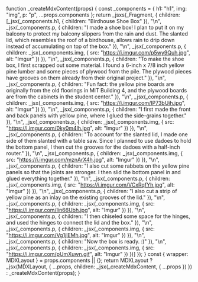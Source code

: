function _createMdxContent(props) {
  const _components = {
    h1: "h1",
    img: "img",
    p: "p",
    ...props.components
  };
  return _jsxs(_Fragment, {
    children: [_jsx(_components.h1, {
      children: "Birdhouse Shoe Box"
    }), "\n", _jsx(_components.p, {
      children: "I made a shoe box! I plan to put it on my balcony to protect my balcony slippers from the rain and dust. The slanted lid, which resembles the roof of a birdhouse, allows rain to drip down instead of accumulating on top of the box."
    }), "\n", _jsx(_components.p, {
      children: _jsx(_components.img, {
        src: "https://i.imgur.com/p5wy9Quh.jpg",
        alt: "Imgur"
      })
    }), "\n", _jsx(_components.p, {
      children: "To make the shoe box, I first scrapped out some material. I found a 6-inch x 7/8 inch yellow pine lumber and some pieces of plywood from the pile. The plywood pieces have grooves on them already from their original project."
    }), "\n", _jsx(_components.p, {
      children: "Fun fact: the yellow pine boards are originally from the old floorings in MIT Building 4, and the plywood boards are from the cabinets in the student center."
    }), "\n", _jsx(_components.p, {
      children: _jsx(_components.img, {
        src: "https://i.imgur.com/IP73bUih.jpg",
        alt: "Imgur"
      })
    }), "\n", _jsx(_components.p, {
      children: "I first made the front and back panels with yellow pine, where I glued the side-grains together."
    }), "\n", _jsx(_components.p, {
      children: _jsx(_components.img, {
        src: "https://i.imgur.com/0ky0m4lh.jpg",
        alt: "Imgur"
      })
    }), "\n", _jsx(_components.p, {
      children: "To account for the slanted lid, I made one side of them slanted with a table saw. Since I planned to use dadoes to hold the bottom panel, I then cut the grooves for the dadoes with a half-inch router."
    }), "\n", _jsx(_components.p, {
      children: _jsx(_components.img, {
        src: "https://i.imgur.com/mznArX4h.jpg",
        alt: "Imgur"
      })
    }), "\n", _jsx(_components.p, {
      children: "I also cut some rabbets on the yellow pine panels so that the joints are stronger. I then slid the bottom panel in and glued everything together."
    }), "\n", _jsx(_components.p, {
      children: _jsx(_components.img, {
        src: "https://i.imgur.com/VCxRqfYh.jpg",
        alt: "Imgur"
      })
    }), "\n", _jsx(_components.p, {
      children: "I also cut a strip of yellow pine as an inlay on the existing grooves of the lid."
    }), "\n", _jsx(_components.p, {
      children: _jsx(_components.img, {
        src: "https://i.imgur.com/Iin66Ubh.jpg",
        alt: "Imgur"
      })
    }), "\n", _jsx(_components.p, {
      children: "I then chiseled some space for the hinges, and used the hinges to connect the lid and the box."
    }), "\n", _jsx(_components.p, {
      children: _jsx(_components.img, {
        src: "https://i.imgur.com/Vg1jlEMh.jpg",
        alt: "Imgur"
      })
    }), "\n", _jsx(_components.p, {
      children: "Now the box is ready. :)"
    }), "\n", _jsx(_components.p, {
      children: _jsx(_components.img, {
        src: "https://i.imgur.com/pUmXuwn.gif",
        alt: "Imgur"
      })
    })]
  });
}
  const {
    wrapper: MDXLayout
  } = props.components || {};
  return MDXLayout ? _jsx(MDXLayout, {
    ...props,
    children: _jsx(_createMdxContent, {
      ...props
    })
  }) : _createMdxContent(props);
}